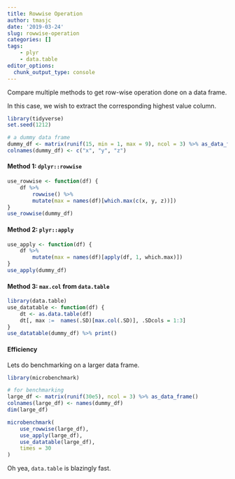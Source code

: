 ```yaml
---
title: Rowwise Operation
author: tmasjc
date: '2019-03-24'
slug: rowwise-operation
categories: []
tags: 
    - plyr
    - data.table
editor_options: 
  chunk_output_type: console
---
```


Compare multiple methods to get row-wise operation done on a data frame.

In this case, we wish to extract the corresponding highest value column.

```r
library(tidyverse)
set.seed(1212)

# a dummy data frame 
dummy_df <- matrix(runif(15, min = 1, max = 9), ncol = 3) %>% as_data_frame()
colnames(dummy_df) <- c("x", "y", "z")
```

#### Method 1: `dplyr::rowwise`

```r
use_rowwise <- function(df) {
    df %>% 
        rowwise() %>% 
        mutate(max = names(df)[which.max(c(x, y, z))])
}
use_rowwise(dummy_df)
```

#### Method 2: `plyr::apply` 

```r
use_apply <- function(df) {
    df %>% 
        mutate(max = names(df)[apply(df, 1, which.max)])
}
use_apply(dummy_df)
```

#### Method 3: `max.col` from `data.table`

```r
library(data.table)
use_datatable <- function(df) {
    dt <- as.data.table(df)
    dt[, max :=  names(.SD)[max.col(.SD)], .SDcols = 1:3]
}
use_datatable(dummy_df) %>% print()
```

#### Efficiency

Lets do benchmarking on a larger data frame.

```r
library(microbenchmark)

# for benchmarking
large_df <- matrix(runif(30e5), ncol = 3) %>% as_data_frame()
colnames(large_df) <- names(dummy_df)
dim(large_df)

microbenchmark(
    use_rowwise(large_df),
    use_apply(large_df),
    use_datatable(large_df),
    times = 30
)
```

Oh yea, `data.table` is blazingly fast.




